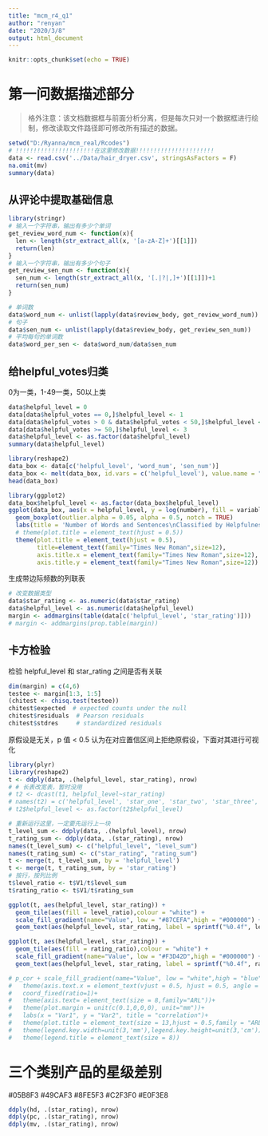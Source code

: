 ---
title: "mcm_r4_q1"
author: "renyan"
date: "2020/3/8"
output: html_document
---

```{r setup, include=FALSE}
knitr::opts_chunk$set(echo = TRUE)
```


# 第一问数据描述部分


> 格外注意：该文档数据框与前面分析分离，但是每次只对一个数据框进行绘制，修改读取文件路径即可修改所有描述的数据。

```{r}
setwd("D:/Ryanna/mcm_real/Rcodes")
# !!!!!!!!!!!!!!!!!!!!!!在这里修改数据!!!!!!!!!!!!!!!!!!!!!!
data <- read.csv('../Data/hair_dryer.csv', stringsAsFactors = F)
na.omit(mv)
summary(data)
```

## 从评论中提取基础信息


```{r}
library(stringr)
# 输入一个字符串，输出有多少个单词
get_review_word_num <- function(x){
  len <- length(str_extract_all(x, '[a-zA-Z]+')[[1]])
  return(len)
}
# 输入一个字符串，输出有多少个句子
get_review_sen_num <- function(x){
  sen_num <- length(str_extract_all(x, '[.|?|,]+')[[1]])+1
  return(sen_num)
}
```


```{r}
# 单词数
data$word_num <- unlist(lapply(data$review_body, get_review_word_num))
# 句子
data$sen_num <- unlist(lapply(data$review_body, get_review_sen_num))
# 平均每句的单词数
data$word_per_sen <- data$word_num/data$sen_num
```



## 给helpful_votes归类

0为一类，1-49一类，50以上类

```{r}
data$helpful_level = 0
data[data$helpful_votes == 0,]$helpful_level <- 1
data[data$helpful_votes > 0 & data$helpful_votes < 50,]$helpful_level <- 2
data[data$helpful_votes >= 50,]$helpful_level <- 3
data$helpful_level <- as.factor(data$helpful_level)
summary(data$helpful_level)
```


```{r}
library(reshape2)
data_box <- data[c('helpful_level', 'word_num', 'sen_num')]
data_box <- melt(data_box, id.vars = c('helpful_level'), value.name = "number")
head(data_box)
```



```{r}
library(ggplot2)
data_box$helpful_level <- as.factor(data_box$helpful_level)
ggplot(data_box, aes(x = helpful_level, y = log(number), fill = variable)) +
  geom_boxplot(outlier.alpha = 0.05, alpha = 0.5, notch = TRUE)
  labs(title = 'Number of Words and Sentences\nClassified by Helpfulness Level') +
  # theme(plot.title = element_text(hjust = 0.5))
  theme(plot.title = element_text(hjust = 0.5),
        title=element_text(family="Times New Roman",size=12),
        axis.title.x = element_text(family="Times New Roman",size=12),
        axis.title.y = element_text(family="Times New Roman",size=12))
```

生成带边际频数的列联表

```{r}
# 改变数据类型
data$star_rating <- as.numeric(data$star_rating)
data$helpful_level <- as.numeric(data$helpful_level)
margin <- addmargins(table(data[c('helpful_level', 'star_rating')]))
# margin <- addmargins(prop.table(margin))
```

## 卡方检验

检验 helpful_level 和 star_rating 之间是否有关联

```{r}
dim(margin) = c(4,6)
testee <- margin[1:3, 1:5]
(chitest <- chisq.test(testee))
chitest$expected  # expected counts under the null
chitest$residuals  # Pearson residuals
chitest$stdres     # standardized residuals
```

原假设是无关，p 值 < 0.5 认为在对应置信区间上拒绝原假设，下面对其进行可视化 


```{r}
library(plyr)
library(reshape2)
t <- ddply(data, .(helpful_level, star_rating), nrow)
# # 长表改宽表，暂时没用
# t2 <- dcast(t1, helpful_level~star_rating)
# names(t2) = c('helpful_level', 'star_one', 'star_two', 'star_three', 'star_four', 'star_five')
# t2$helpful_level <- as.factor(t2$helpful_level)
```


```{r}
# 重新运行这里，一定要先运行上一块
t_level_sum <- ddply(data, .(helpful_level), nrow)
t_rating_sum <- ddply(data, .(star_rating), nrow)
names(t_level_sum) <- c("helpful_level", "level_sum")
names(t_rating_sum) <- c("star_rating", "rating_sum")
t <- merge(t, t_level_sum, by = 'helpful_level')
t <- merge(t, t_rating_sum, by = 'star_rating')
# 按行，按列比例
t$level_ratio <- t$V1/t$level_sum
t$rating_ratio <- t$V1/t$rating_sum
```

```{r}
ggplot(t, aes(helpful_level, star_rating)) + 
  geom_tile(aes(fill = level_ratio),colour = "white") +
  scale_fill_gradient(name="Value", low = "#87CEFA",high = "#000000") +
  geom_text(aes(helpful_level, star_rating, label = sprintf("%0.4f", level_ratio)), color = "white", size = 3)

ggplot(t, aes(helpful_level, star_rating)) + 
  geom_tile(aes(fill = rating_ratio),colour = "white") +
  scale_fill_gradient(name="Value", low = "#F3D42D",high = "#000000") +
  geom_text(aes(helpful_level, star_rating, label = sprintf("%0.4f", rating_ratio)), color = "white", size = 3)

# p_cor + scale_fill_gradient(name="Value", low = "white",high = "blue")
#   theme(axis.text.x = element_text(vjust = 0.5, hjust = 0.5, angle = 90))
#   coord_fixed(ratio=1)+
#   theme(axis.text= element_text(size = 8,family="ARL"))+
#   theme(plot.margin = unit(c(0.1,0,0,0), unit="mm"))+
#   labs(x = "Var1", y = "Var2", title = "correlation")+
#   theme(plot.title = element_text(size = 13,hjust = 0.5,family = "ARL" ))+
#   theme(legend.key.width=unit(3,'mm'),legend.key.height=unit(3,'cm'))+
#   theme(legend.title = element_text(size = 8))
```


# 三个类别产品的星级差别

#05B8F3 #49CAF3 #8FE5F3 #C2F3F0 #E0F3E8

```{r}
ddply(hd, .(star_rating), nrow)
ddply(pc, .(star_rating), nrow)
ddply(mv, .(star_rating), nrow)
```



















